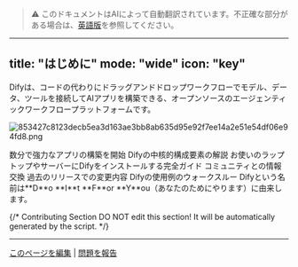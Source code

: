 > ⚠️ このドキュメントはAIによって自動翻訳されています。不正確な部分がある場合は、[英語版](../../../../en/documentation/pages/getting-started/introduction.mdx)を参照してください。

---
title: "はじめに"
mode: "wide"
icon: "key"
---

Difyは、コードの代わりにドラッグアンドドロップワークフローでモデル、データ、ツールを接続してAIアプリを構築できる、オープンソースのエージェンティックワークフロープラットフォームです。

![853427c8123decb5ea3d163ae3bb8ab635d95e92f7ee14a2e51e54df06e94fd8.png](/images/853427c8123decb5ea3d163ae3bb8ab635d95e92f7ee14a2e51e54df06e94fd8.png)

<CardGroup cols={3}>
  <Card title="クイックスタート" icon="play" href="en/getting-started/quick-start">
    数分で強力なアプリの構築を開始
  </Card>
  <Card title="概念" icon="highlighter" iconType="regular" href="en/guides/workflow/key-concepts">
    Difyの中核的構成要素の解説
  </Card>
  <Card title="インストール" icon="arrow-down-to-line" href="en/getting-started/install-self-hosted/docker-compose">
    お使いのラップトップやサーバーにDifyをインストールする完全ガイド
  </Card>
  <Card title="フォーラム" icon="message" href="https://discord.gg/FngNHpbcY7">
    コミュニティとの情報交換
  </Card>
  <Card title="変更履歴" icon="bell" href="https://github.com/langgenius/dify/releases">
    過去のリリースでの変更内容
  </Card>
  <Card title="事例" icon="lightbulb" href="en/workshop/basic/build-ai-image-generation-app">
    Difyの使用例のウォークスルー
  </Card>
</CardGroup>

<Info>
  Difyという名前は**D**o **I**t **F**or **Y**ou（あなたのためにやります）に由来します。
</Info>

{/*
Contributing Section
DO NOT edit this section!
It will be automatically generated by the script.
*/}

---

[このページを編集](https://github.com/langgenius/dify-docs/edit/main/en/documentation/pages/getting-started/introduction.mdx) | [問題を報告](https://github.com/langgenius/dify-docs/issues/new?template=docs.yml)